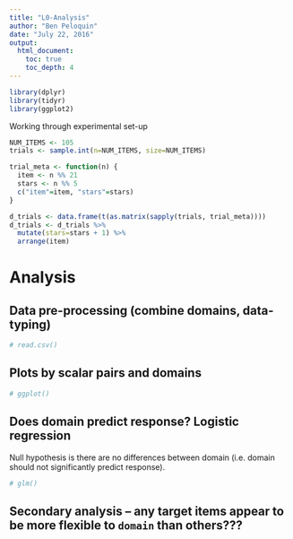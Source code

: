 ```yaml
---
title: "L0-Analysis"
author: "Ben Peloquin"
date: "July 22, 2016"
output:
  html_document:
    toc: true
    toc_depth: 4
---
```


```r
library(dplyr)
library(tidyr)
library(ggplot2)
```

Working through experimental set-up
```r
NUM_ITEMS <- 105
trials <- sample.int(n=NUM_ITEMS, size=NUM_ITEMS)

trial_meta <- function(n) {
  item <- n %% 21
  stars <- n %% 5
  c("item"=item, "stars"=stars)
}

d_trials <- data.frame(t(as.matrix(sapply(trials, trial_meta))))
d_trials <- d_trials %>%
  mutate(stars=stars + 1) %>%
  arrange(item)
```

# Analysis

## Data pre-processing (combine domains, data-typing)
```r
# read.csv()
```

## Plots by scalar pairs and domains
```r
# ggplot()
```

## Does domain predict response? Logistic regression

Null hypothesis is there are no differences between domain (i.e. domain should not significantly predict response).
```r
# glm()
```

## Secondary analysis -- any target items appear to be more flexible to `domain` than others???
```r

```
